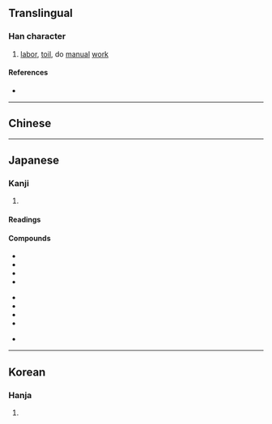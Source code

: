 {{character info/new}}
{{also|劳}}
==Translingual==
{{Han simplified forms|勞|労|劳}}

===Han character===
{{Han char|rn=19|rad=力|as=05|sn=7|four=|canj=FBKS|ids=⿳⺍冖力}}

# [[labor]], [[toil]], do [[manual]] [[work]]

====References====
* {{Han ref|kx=0147.071|dkj=02329|dj=0331.150|hdz=10369.011|uh=52B4|ud=21172}}

----

==Chinese==
{{zh-see|勞|v}}

----

==Japanese==

===Kanji===
{{ja-kanji|grade=4|rs=力05|kyu=勞}}

# {{defn|lang=ja|sort=力05}}

====Readings====
{{ja-readings
|goon=ろう<らう
|kanon=ろう<らう
|kun=いたず-き, いたわ-る, つか-れる, ねぎら-う
}}

====Compounds====
{{top3}}
* {{ja-l|労役|ろうえき|rōeki}}
* {{ja-l|労働|ろうどう|rōdō}}
* {{ja-l|労力|ろうりょく|rōryoku}}
* {{ja-l|苦労|くろう|kurō}}
{{mid3}}
* {{ja-l|疲労|ひろう|hirō}}
* {{ja-l|労務費|ろうむひ|rōmuhi}}
* {{ja-l|厚労省|こうろうしょう|kōrōshō}}
* {{ja-l|厚生労働省|こうせいろうどうしょう|kōseirōdōshō}}
{{mid3}}
* {{ja-l|厚労相|こうろうしょう|kōrōshō}}
{{bottom}}

----

==Korean==

===Hanja===
{{ko-hanja|hangeul=로|rv=ro|mr=ro}}

# {{defn|lang=ko|sort=力05}}